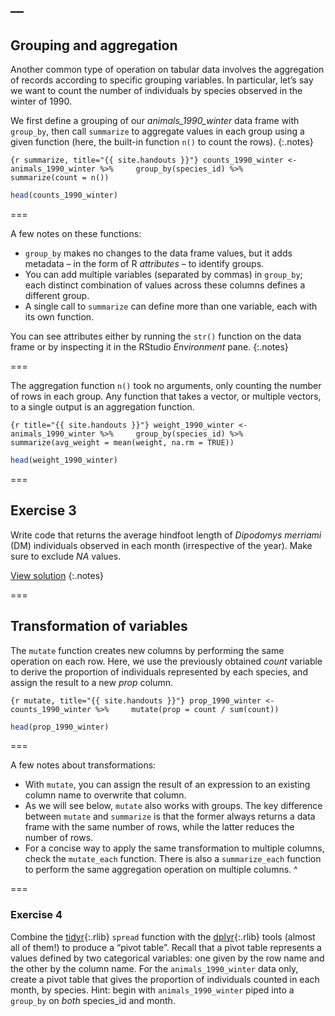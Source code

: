 ---
---

## Grouping and aggregation

Another common type of operation on tabular data involves the aggregation of records according to specific grouping variables. In particular, let's say we want to count the number of individuals by species observed in the winter of 1990.

We first define a grouping of our *animals_1990_winter* data frame with `group_by`, then call `summarize` to aggregate values in each group using a given function (here, the built-in function `n()` to count the rows).
{:.notes}

```{r summarize, title="{{ site.handouts }}"}
counts_1990_winter <- animals_1990_winter %>%
    group_by(species_id) %>%
    summarize(count = n())
```

```r
head(counts_1990_winter)
```

===

A few notes on these functions: 

- `group_by` makes no changes to the data frame values, but it adds metadata -- in the form of R *attributes* -- to identify groups.
- You can add multiple variables (separated by commas) in `group_by`; each distinct combination of values across these columns defines a different group.
- A single call to `summarize` can define more than one variable, each with its own function.

You can see attributes either by running the `str()` function on the data frame or by inspecting it in the RStudio *Environment* pane.
{:.notes}

===

The aggregation function `n()` took no arguments, only counting the number of rows in each group. Any function that takes a vector, or multiple vectors, to a single output is an aggregation function.

```{r title="{{ site.handouts }}"}
weight_1990_winter <- animals_1990_winter %>%
    group_by(species_id) %>%
    summarize(avg_weight = mean(weight, na.rm = TRUE))
```

```r
head(weight_1990_winter)
```

===

## Exercise 3

Write code that returns the average hindfoot length of *Dipodomys merriami* (DM) individuals observed in each month (irrespective of the year). Make sure to exclude *NA* values.

[View solution](#solution-3)
{:.notes}

===

## Transformation of variables

The `mutate` function creates new columns by performing the same operation on each row. Here, we use the previously obtained *count* variable to derive the proportion of individuals represented by each species, and assign the result to a new *prop* column.

```{r mutate, title="{{ site.handouts }}"}
prop_1990_winter <- counts_1990_winter %>%
    mutate(prop = count / sum(count))
```

```r
head(prop_1990_winter)
```

===

A few notes about transformations:

- With `mutate`, you can assign the result of an expression to an existing column name to overwrite that column.
- As we will see below, `mutate` also works with groups. The key difference between `mutate` and `summarize` is that the former always returns a data frame with the same number of rows, while the latter reduces the number of rows.
- For a concise way to apply the same transformation to multiple columns, check the `mutate_each` function. There is also a `summarize_each` function to perform the same aggregation operation on multiple columns.
^

===

### Exercise 4

Combine the [tidyr](){:.rlib} `spread` function with the [dplyr](){:.rlib} tools (almost all of them!) to produce a "pivot table". Recall that a pivot table represents a values defined by two categorical variables: one given by the row name and the other by the column name. For the `animals_1990_winter` data only, create a pivot table that gives the proportion of individuals counted in each month, by species. Hint: begin with `animals_1990_winter` piped into a `group_by` on *both* species_id and month.
